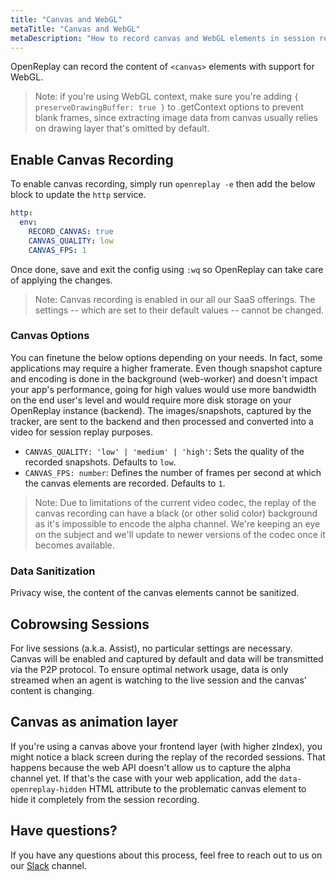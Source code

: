 ```yaml
---
title: "Canvas and WebGL"
metaTitle: "Canvas and WebGL"
metaDescription: "How to record canvas and WebGL elements in session replay."
---
```


OpenReplay can record the content of `<canvas>` elements with support for WebGL.

> Note: if you're using WebGL context, make sure you're adding `{ preserveDrawingBuffer: true }` to .getContext options to prevent blank frames, since extracting image data from canvas usually relies on drawing layer that's omitted by default.

## Enable Canvas Recording

To enable canvas recording, simply run `openreplay -e` then add the below block to update the `http` service.

```yaml
http:
  env:
    RECORD_CANVAS: true
    CANVAS_QUALITY: low
    CANVAS_FPS: 1
```

Once done, save and exit the config using `:wq` so OpenReplay can take care of applying the changes.

> Note: Canvas recording is enabled in our all our SaaS offerings. The settings -- which are set to their default values -- cannot be changed.

### Canvas Options

You can finetune the below options depending on your needs. In fact, some applications may require a higher framerate. Even though snapshot capture and encoding is done in the background (web-worker) and doesn't impact your app's performance, going for high values would use more bandwidth on the end user's level and would require more disk storage on your OpenReplay instance (backend). The images/snapshots, captured by the tracker, are sent to the backend and then processed and converted into a video for session replay purposes.

- `CANVAS_QUALITY: 'low' | 'medium' | 'high'`: Sets the quality of the recorded snapshots. Defaults to `low`.
- `CANVAS_FPS: number`: Defines the number of frames per second at which the canvas elements are recorded. Defaults to `1`.

> Note: Due to limitations of the current video codec, the replay of the canvas recording can have a black (or other solid color) background as it's impossible to encode the alpha channel. We're keeping an eye on the subject and we'll update to newer versions of the codec once it becomes available.

### Data Sanitization

Privacy wise, the content of the canvas elements cannot be sanitized.

## Cobrowsing Sessions

For live sessions (a.k.a. Assist), no particular settings are necessary. Canvas will be enabled and captured by default and data will be transmitted via the P2P protocol. To ensure optimal network usage, data is only streamed when an agent is watching to the live session and the canvas' content is changing.

## Canvas as animation layer

If you're using a canvas above your frontend layer (with higher zIndex), you might notice a black screen during the replay of the recorded sessions. That happens because the web API doesn't allow us to capture the alpha channel yet. If that's the case with your web application, add the `data-openreplay-hidden` HTML attribute to the problematic canvas element to hide it completely from the session recording.

## Have questions?

If you have any questions about this process, feel free to reach out to us on our [Slack](https://slack.openreplay.com) channel.

